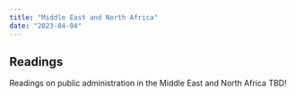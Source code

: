 ```yaml
---
title: "Middle East and North Africa"
date: "2023-04-04"
---
```


## Readings

Readings on public administration in the Middle East and North Africa TBD!
